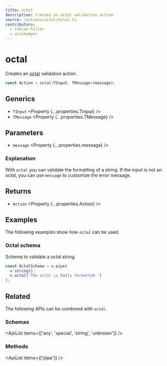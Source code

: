 ```yaml
---
title: octal
description: Creates an octal validation action.
source: /actions/octal/octal.ts
contributors:
  - fabian-hiller
  - ariskemper
---
```



# octal

Creates an [octal](https://en.wikipedia.org/wiki/Octal) validation action.

```ts
const Action = octal<TInput, TMessage>(message);
```

## Generics

- `TInput` <Property {...properties.TInput} />
- `TMessage` <Property {...properties.TMessage} />

## Parameters

- `message` <Property {...properties.message} />

### Explanation

With `octal` you can validate the formatting of a string. If the input is not an octal, you can use `message` to customize the error message.

## Returns

- `Action` <Property {...properties.Action} />

## Examples

The following examples show how `octal` can be used.

### Octal schema

Schema to validate a octal string.

```ts
const OctalSchema = v.pipe(
  v.string(),
  v.octal('The octal is badly formatted.')
);
```

## Related

The following APIs can be combined with `octal`.

### Schemas

<ApiList items={['any', 'special', 'string', 'unknown']} />

### Methods

<ApiList items={['pipe']} />
